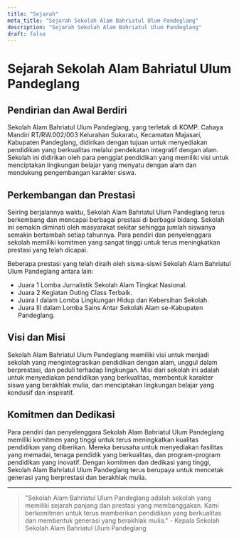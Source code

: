 ```yaml
---
title: "Sejarah"
meta_title: "Sejarah Sekolah Alam Bahriatul Ulum Pandeglang"
description: "Sejarah Sekolah Alam Bahriatul Ulum Pandeglang"
draft: false
---
```


# Sejarah Sekolah Alam Bahriatul Ulum Pandeglang

## Pendirian dan Awal Berdiri

Sekolah Alam Bahriatul Ulum Pandeglang, yang terletak di KOMP. Cahaya Mandiri RT/RW.002/003 Kelurahan Sukaratu, Kecamatan Majasari, Kabupaten Pandeglang, didirikan dengan tujuan untuk menyediakan pendidikan yang berkualitas melalui pendekatan integratif dengan alam. Sekolah ini didirikan oleh para penggiat pendidikan yang memiliki visi untuk menciptakan lingkungan belajar yang menyatu dengan alam dan mendukung pengembangan karakter siswa.

## Perkembangan dan Prestasi

Seiring berjalannya waktu, Sekolah Alam Bahriatul Ulum Pandeglang terus berkembang dan mencapai berbagai prestasi di berbagai bidang. Sekolah ini semakin diminati oleh masyarakat sekitar sehingga jumlah siswanya semakin bertambah setiap tahunnya. Para pendiri dan penyelenggara sekolah memiliki komitmen yang sangat tinggi untuk terus meningkatkan prestasi yang telah dicapai.

Beberapa prestasi yang telah diraih oleh siswa-siswi Sekolah Alam Bahriatul Ulum Pandeglang antara lain:
- Juara 1 Lomba Jurnalistik Sekolah Alam Tingkat Nasional.
- Juara 2 Kegiatan Outing Class Terbaik.
- Juara I dalam Lomba Lingkungan Hidup dan Kebersihan Sekolah.
- Juara III dalam Lomba Sains Antar Sekolah Alam se-Kabupaten Pandeglang.

## Visi dan Misi

Sekolah Alam Bahriatul Ulum Pandeglang memiliki visi untuk menjadi sekolah yang mengintegrasikan pendidikan dengan alam, unggul dalam berprestasi, dan peduli terhadap lingkungan. Misi dari sekolah ini adalah untuk menyediakan pendidikan yang berkualitas, membentuk karakter siswa yang berakhlak mulia, dan menciptakan lingkungan belajar yang kondusif dan inspiratif.

## Komitmen dan Dedikasi

Para pendiri dan penyelenggara Sekolah Alam Bahriatul Ulum Pandeglang memiliki komitmen yang tinggi untuk terus meningkatkan kualitas pendidikan yang diberikan. Mereka berusaha untuk menyediakan fasilitas yang memadai, tenaga pendidik yang berkualitas, dan program-program pendidikan yang inovatif. Dengan komitmen dan dedikasi yang tinggi, Sekolah Alam Bahriatul Ulum Pandeglang terus berupaya untuk mencetak generasi yang berprestasi dan berakhlak mulia.

---

> "Sekolah Alam Bahriatul Ulum Pandeglang adalah sekolah yang memiliki sejarah panjang dan prestasi yang membanggakan. Kami berkomitmen untuk terus memberikan pendidikan yang berkualitas dan membentuk generasi yang berakhlak mulia." - Kepala Sekolah Sekolah Alam Bahriatul Ulum Pandeglang
